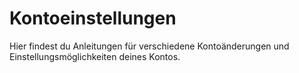 
# Kontoeinstellungen

Hier findest du Anleitungen für verschiedene Kontoänderungen und Einstellungsmöglichkeiten deines Kontos.

<Cards>
  <Cards.Card title="E-Mail verknüpfen" href="/account/setup-email" />
  <Cards.Card title="E-Mail ändern" href="/account/change-email" />
  <Cards.Card title="Name ändern" href="/account/change-name" />
  <Cards.Card title="Passwort ändern" href="/account/change-password" />
  <Cards.Card title="Bundesland ändern" href="/account/change-province" />
  <Cards.Card title="Konto löschen" href="/account/delete-account" />
</Cards>
